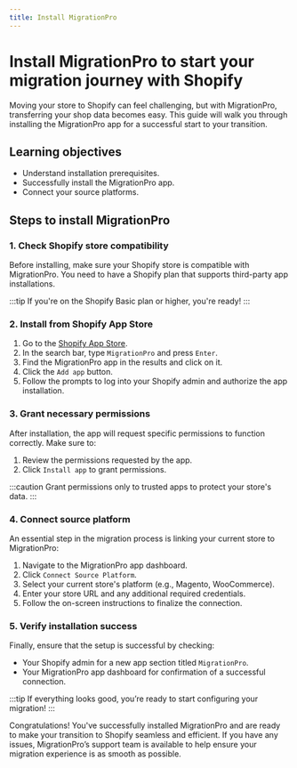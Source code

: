 ```yaml
---
title: Install MigrationPro
---
```


# Install MigrationPro to start your migration journey with Shopify

Moving your store to Shopify can feel challenging, but with MigrationPro, transferring your shop data becomes easy. This guide will walk you through installing the MigrationPro app for a successful start to your transition.

## Learning objectives

- Understand installation prerequisites.
- Successfully install the MigrationPro app.
- Connect your source platforms.

## Steps to install MigrationPro

### 1. Check Shopify store compatibility

Before installing, make sure your Shopify store is compatible with MigrationPro. You need to have a Shopify plan that supports third-party app installations.

:::tip
If you're on the Shopify Basic plan or higher, you're ready!
:::

### 2. Install from Shopify App Store

1. Go to the [Shopify App Store](https://apps.shopify.com).
2. In the search bar, type `MigrationPro` and press `Enter`.
3. Find the MigrationPro app in the results and click on it.
4. Click the `Add app` button.
5. Follow the prompts to log into your Shopify admin and authorize the app installation.

### 3. Grant necessary permissions

After installation, the app will request specific permissions to function correctly. Make sure to:

1. Review the permissions requested by the app.
2. Click `Install app` to grant permissions.

:::caution
Grant permissions only to trusted apps to protect your store's data.
:::

### 4. Connect source platform

An essential step in the migration process is linking your current store to MigrationPro:

1. Navigate to the MigrationPro app dashboard.
2. Click `Connect Source Platform`.
3. Select your current store's platform (e.g., Magento, WooCommerce).
4. Enter your store URL and any additional required credentials.
5. Follow the on-screen instructions to finalize the connection.

### 5. Verify installation success

Finally, ensure that the setup is successful by checking:

- Your Shopify admin for a new app section titled `MigrationPro`.
- Your MigrationPro app dashboard for confirmation of a successful connection.

:::tip
If everything looks good, you’re ready to start configuring your migration!
:::

Congratulations! You've successfully installed MigrationPro and are ready to make your transition to Shopify seamless and efficient. If you have any issues, MigrationPro’s support team is available to help ensure your migration experience is as smooth as possible.